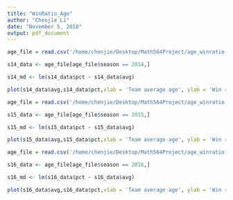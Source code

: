 ```yaml
---
title: "WinRatio_Age"
author: "Chenjie Li"
date: "November 5, 2018"
output: pdf_document
---
```


```r
age_file = read.csv('/home/chenjie/Desktop/Math564Project/age_winratio.csv')

s14_data <- age_file[age_file$season == 2014,]

s14_md <- lm(s14_data$pct ~ s14_data$avg)

plot(s14_data$avg,s14_data$pct,xlab = 'Team average age', ylab = 'Win ratio', main = '2014 Win_Ratio against team average age') + abline(s14_md)+text(pct~ avg, labels=s14_data$team,data=s14_data, cex=0.3,pos = 4)
```

```r
age_file = read.csv('/home/chenjie/Desktop/Math564Project/age_winratio.csv')

s15_data <- age_file[age_file$season == 2015,]

s15_md <- lm(s15_data$pct ~ s15_data$avg)

plot(s15_data$avg,s15_data$pct,xlab = 'Team average age', ylab = 'Win ratio', main = '2015 Win_Ratio against team average age') + abline(s15_md)+text(pct~ avg, labels=s15_data$team,data=s15_data, cex=0.3,pos = 4)
```

```r
age_file = read.csv('/home/chenjie/Desktop/Math564Project/age_winratio.csv')

s16_data <- age_file[age_file$season == 2016,]

s16_md <- lm(s16_data$pct ~ s16_data$avg)

plot(s16_data$avg,s16_data$pct,xlab = 'Team average age', ylab = 'Win ratio', main = '2016 Win_Ratio against team average age') + abline(s16_md)+text(pct~ avg, labels=s16_data$team,data=s16_data, cex=0.3,pos = 4)
```

